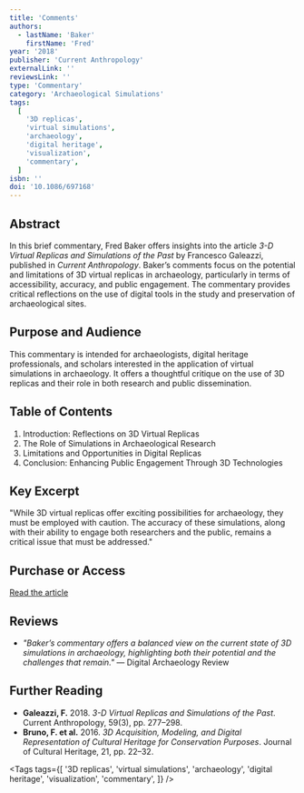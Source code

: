 ```yaml
---
title: 'Comments'
authors:
  - lastName: 'Baker'
    firstName: 'Fred'
year: '2018'
publisher: 'Current Anthropology'
externalLink: ''
reviewsLink: ''
type: 'Commentary'
category: 'Archaeological Simulations'
tags:
  [
    '3D replicas',
    'virtual simulations',
    'archaeology',
    'digital heritage',
    'visualization',
    'commentary',
  ]
isbn: ''
doi: '10.1086/697168'
---
```


## Abstract

In this brief commentary, Fred Baker offers insights into the article _3-D Virtual Replicas and Simulations of the Past_ by Francesco Galeazzi, published in _Current Anthropology_. Baker’s comments focus on the potential and limitations of 3D virtual replicas in archaeology, particularly in terms of accessibility, accuracy, and public engagement. The commentary provides critical reflections on the use of digital tools in the study and preservation of archaeological sites.

## Purpose and Audience

This commentary is intended for archaeologists, digital heritage professionals, and scholars interested in the application of virtual simulations in archaeology. It offers a thoughtful critique on the use of 3D replicas and their role in both research and public dissemination.

## Table of Contents

1. Introduction: Reflections on 3D Virtual Replicas
2. The Role of Simulations in Archaeological Research
3. Limitations and Opportunities in Digital Replicas
4. Conclusion: Enhancing Public Engagement Through 3D Technologies

## Key Excerpt

"While 3D virtual replicas offer exciting possibilities for archaeology, they must be employed with caution. The accuracy of these simulations, along with their ability to engage both researchers and the public, remains a critical issue that must be addressed."

## Purchase or Access

[Read the article](https://www.journals.uchicago.edu/doi/full/10.1086/697168)

## Reviews

- _"Baker’s commentary offers a balanced view on the current state of 3D simulations in archaeology, highlighting both their potential and the challenges that remain."_ — Digital Archaeology Review

## Further Reading

- **Galeazzi, F.** 2018. _3-D Virtual Replicas and Simulations of the Past_. Current Anthropology, 59(3), pp. 277–298.
- **Bruno, F. et al.** 2016. _3D Acquisition, Modeling, and Digital Representation of Cultural Heritage for Conservation Purposes_. Journal of Cultural Heritage, 21, pp. 22–32.

<Tags
  tags={[
    '3D replicas',
    'virtual simulations',
    'archaeology',
    'digital heritage',
    'visualization',
    'commentary',
  ]}
/>
